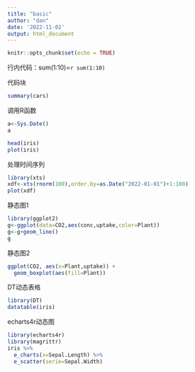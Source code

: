 ```yaml
---
title: "basic"
author: "dan"
date: '2022-11-02'
output: html_document
---
```

  
  ```r
knitr::opts_chunk$set(echo = TRUE)
```

行内代码：sum(1:10)=`r sum(1:10)`

代码块
```r
summary(cars)
```



调用R函数
```r
a<-Sys.Date()
a

head(iris)
plot(iris)
```

处理时间序列
```r
library(xts)
xdf<-xts(rnorm(100),order.by=as.Date("2022-01-01")+1:100)
plot(xdf)
```



静态图1
```r
library(ggplot2)
g<-ggplot(data=CO2,aes(conc,uptake,color=Plant))
g<-g+geom_line()
g
```

静态图2
```r
ggplot(CO2, aes(x=Plant,uptake)) +     
  geom_boxplot(aes(fill=Plant))
```


DT动态表格
```r
library(DT)
datatable(iris)
```

echarts4r动态图
```r
library(echarts4r)
library(magrittr)
iris %>% 
  e_charts(x=Sepal.Length) %>%
  e_scatter(serie=Sepal.Width)  
```